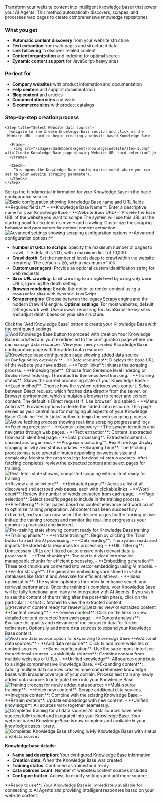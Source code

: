 
Transform your website content into intelligent knowledge bases that power your AI Agents. This method automatically discovers, scrapes, and processes web pages to create comprehensive knowledge repositories.

### What you get

- **Automatic content discovery** from your website structure
- **Text extraction** from web pages and structured data
- **Link following** to discover related content
- **Content organization** and indexing for optimal search
- **Dynamic content support** for JavaScript-heavy sites

### Perfect for

- **Company websites** with product information and documentation
- **Help centers** and support documentation
- **Blog content** and articles
- **Documentation sites** and wikis
- **E-commerce sites** with product catalogs

### Step-by-step creation process

<Steps>

    <Step title="Select Website data source">
      Navigate to the Create Knowledge Base section and click on the `Website URL` card to begin creating a website-based Knowledge Base.

      <Frame>
        <img src="/images/dashboard/agent/knowledge/website/step-1.png" alt="Create Knowledge Base page showing Website URL card selection" />
      </Frame>

      <Check>
        This opens the Knowledge Base configuration modal where you can set up your website scraping parameters.
      </Check>
    </Step>

<Step title="Configure basic settings">
  Set up the fundamental information for your Knowledge Base in the basic
  configuration section.
  <Frame>
    <img
      src="/images/dashboard/agent/knowledge/website/step-2-basic.png"
      alt="Basic configuration showing Knowledge Base name and URL fields"
    />
  </Frame>
  **Required fields:** 
  - **Knowledge Base Name**: Enter a descriptive name for your Knowledge Base 
  - **Website Base URL**: Provide the base URL of the website you want to scrape
  <Info>
    The system will use this URL as the starting point for content discovery and
    crawling.
  </Info>
</Step>

<Step title="Configure advanced scraping settings">
  Customize the scraping behavior and parameters for optimal content extraction.
  <Frame>
    <img
      src="/images/dashboard/agent/knowledge/website/step-2-advanced.png"
      alt="Advanced settings showing scraping configuration options"
    />
  </Frame>
**Advanced configuration options:**

- **Number of URLs to scrape**: Specify the maximum number of pages to crawl. The default is 200, with a maximum limit of 10,000.
- **Crawl depth**: Set the number of levels deep to crawl within the website hierarchy. The default is 20, with a maximum of 100.
- **Custom user agent**: Provide an optional custom identification string for web requests.
- **Base URL crawling**: Limit crawling to a single level by using only base URLs, ignoring the depth setting.
- **Browser rendering**: Enable this option to render content using a browser for sites with dynamic JavaScript.
- **Scraper engine**: Choose between the legacy Scrapy engine and the modern Crawl4AI engine.
  <Tip>
    **Optimal settings**: For most websites, default settings work well. Use
    browser rendering for JavaScript-heavy sites and adjust depth based on your
    site structure.
  </Tip>
</Step>

<Step title="Add Knowledge Base">
  Click the `Add Knowledge Base` button to create your Knowledge Base with the
  configured settings.
  <Frame>
    <img
      src="/images/dashboard/agent/knowledge/website/step-3-add-knowledge.png"
      alt="Add Knowledge Base button to proceed with creation"
    />
  </Frame>
  <Check>
    Your Knowledge Base is created and you're redirected to the configuration
    page where you can manage data resources.
  </Check>
</Step>

<Step title="Review Knowledge Base configuration">
  View your newly created Knowledge Base configuration page with the added data
  resource.
  <Frame>
    <img
      src="/images/dashboard/agent/knowledge/website/step-4-overview.png"
      alt="Knowledge base configuration page showing added data source"
    />
  </Frame>
  **Configuration overview:**
  - **Data resources**: Displays the base URL of the website you have added.
  - **Fetch links**: Initiates the scraping process.
  - **Indexing type**: Choose from Sentence level Indexing or Section level Indexing. The default is Sentence level Indexing.
  - **Training status**: Shows the current processing state of your Knowledge Base.
  - **Load method**: Choose how the system retrieves web content. Select between Direct request, which fetches data directly from the server, or Browser environment, which simulates a browser to render and extract content. The default is Direct request if `Use browser` is disabled.
  - **Menu Actions**: Provides options to delete the added data resource.
  <Info>
    This page serves as your central hub for managing all aspects of your
    Knowledge Base.
  </Info>
</Step>

<Step title="Initiate content fetching">
  Click the `Fetch Links` button to begin the web scraping process.
  <Frame>
    <img
      src="/images/dashboard/agent/knowledge/website/step-5-while-fetch.png"
      alt="Active fetching process showing real-time scraping progress and logs"
    />
  </Frame>
  **Fetching process:**
  - **Content discovery**: The system identifies and navigates through web pages.
  - **Text extraction**: Content is extracted from each identified page.
  - **Data processing**: Extracted content is cleaned and organized.
  - **Progress monitoring**: Real-time logs display scraping activity and status updates.
  <Warning>
    **Scraping Time**: The fetching process may take several minutes depending
    on website size and complexity. Monitor the progress logs for detailed
    status updates.
  </Warning>
</Step>

<Step title="Review and Select Pages">
  After fetching completes, review the extracted content and select pages for
  training.
  <Frame>
    <img
      src="/images/dashboard/agent/knowledge/website/step-7-pre-train.png"
      alt="Post-fetch state showing completed scraping with content ready for training"
    />
  </Frame>
  **Review and selection:**
  - **Extracted pages**: Access a list of all discovered and scraped web pages, each with clickable links.
  - **Word count**: Review the number of words extracted from each page.
  - **Page selection**: Select specific pages to include in the training process.
  - **Pre-filtering**: Filter pages based on content relevance and word count to optimize training preparation.
  <Check>
    All content has been successfully extracted, and you can now select the
    desired pages for the training phase.
  </Check>
</Step>

<Step title="Training and Monitoring">
  Initiate the training process and monitor the real-time progress as your
  content is processed and indexed.
  <Frame>
    <img
      src="/images/dashboard/agent/knowledge/website/step-7-post-train.png"
      alt="Pre-training state showing content ready for Knowledge Base training"
    />
  </Frame>
  **Training phase:**
  - **Initiate training**: Begin by clicking the `Train` button to start the AI processing.
  - **Data reading**: The system reads and imports the stored data resources for processing.
  - **URL filtering**: Unnecessary URLs are filtered out to ensure only relevant data is processed.
  - **Text chunking**: The text is divided into smaller, manageable chunks for efficient processing.
  - **Embedding generation**: These text chunks are converted into vector embeddings using AI models.
  - **Vector storage**: The generated embeddings are stored in vector databases like Qdrant and Weaviate for efficient retrieval.
  - **Index optimization**: The system optimizes the index to enhance search and retrieval performance.
  <Check>
    Once the training is complete, your Knowledge Base will be fully functional and ready for integration with AI Agents.
  </Check>
</Step>

<Step title="View extracted content">
  If you wish to see the content of the training after the post-train phase,
  click on the particular link that is fetched to view the extracted content.
  <Frame>
    <img
      src="/images/dashboard/agent/knowledge/website/step-7-pre-view-content.png"
      alt="Preview of content ready for review"
    />
  </Frame>
  <Frame>
    <img
      src="/images/dashboard/agent/knowledge/website/step-7-extracted-content.png"
      alt="Detailed view of extracted content"
    />
  </Frame>
  **Content viewing:**
  - **Preview content**: Click on the links to view detailed content extracted from each page.
  - **Content analysis**: Evaluate the quality and relevance of the extracted data for further refinement.
</Step>

<Step title="Add additional data sources (optional)">
  Optionally add more data sources to expand your Knowledge Base content.
  <Frame>
    <img
      src="/images/dashboard/agent/knowledge/website/step-8-new-datasource.png"
      alt="Add new data source option for expanding Knowledge Base"
    />
  </Frame>
    **Additional data sources:**
    - **Add data resource**: Click to add more websites or content sources.
    - **Same configuration**: Use the same modal interface for additional sources.
    - **Multiple sources**: Combine content from multiple websites or URLs.
    - **Unified knowledge**: All sources contribute to a single comprehensive Knowledge Base.
  <Tip>
    **Expanding content**: Adding multiple data sources creates more
    comprehensive knowledge bases with broader coverage of your domain.
  </Tip>
</Step>

<Step title="Train additional content">
  Process and train any newly added data sources to integrate them into your
  Knowledge Base.
  <Frame>
    <img
      src="/images/dashboard/agent/knowledge/website/step-9-fetch-and-train-new.png"
      alt="Training process for newly added data sources"
    />
  </Frame>
  **Multi-source training:**
  - **Fetch new content**: Scrape additional data sources.
  - **Integrate content**: Combine with the existing Knowledge Base.
  - **Retrain system**: Update embeddings with new content.
  - **Unified knowledge**: All sources work together seamlessly.
  <Frame>
    <img
      src="/images/dashboard/agent/knowledge/website/step-9-trained-new.png"
      alt="Completed training for all data sources"
    />
  </Frame>
  <Check>
    All data sources have been successfully trained and integrated into your
    Knowledge Base.
  </Check>
</Step>

<Step title="Knowledge base ready">
  Your website-based Knowledge Base is now complete and available in your knowledge bases library.
  
  <Frame>
  <img src="/images/dashboard/agent/knowledge/website/step-10-kb-added-to-my-kbs.png" alt="Completed Knowledge Base showing in My Knowledge Bases with status and data sources" />
  </Frame>
  
  **Knowledge base details:**
  - **Name and description**: Your configured Knowledge Base information
  - **Creation date**: When the Knowledge Base was created
  - **Training status**: Confirmed as trained and ready
  - **Data sources count**: Number of websites/content sources included
  - **Configure button**: Access to modify settings and add more sources
  
  <Note>
  **Ready to use**: Your Knowledge Base is immediately available for connecting to AI Agents and providing intelligent responses based on your website content.
  </Note>
</Step>
</Steps>
